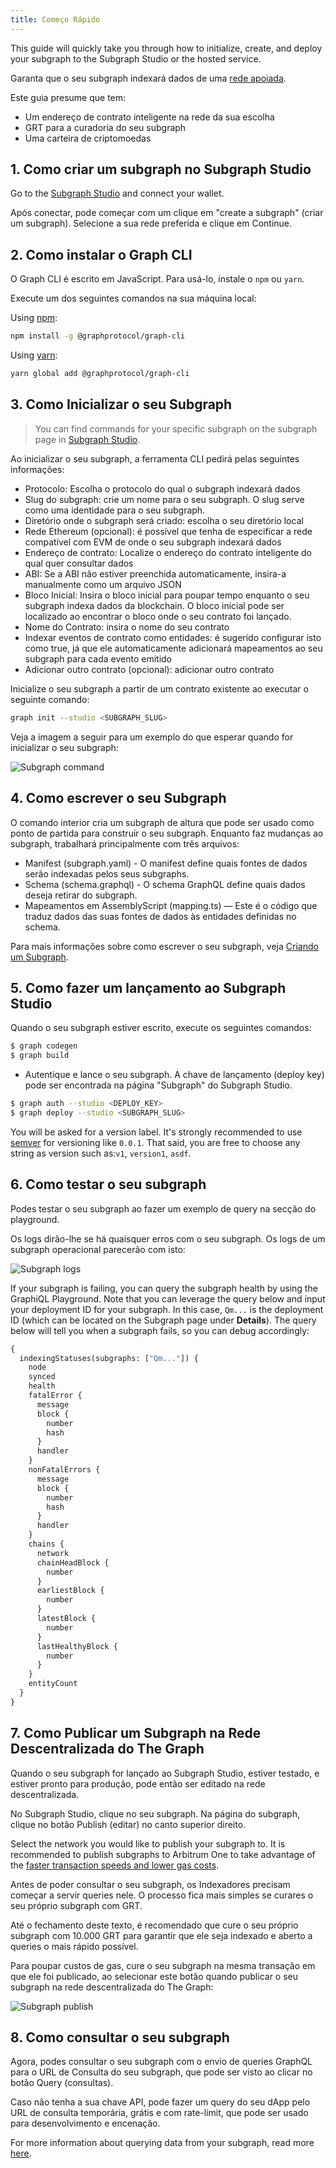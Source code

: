 ```yaml
---
title: Começo Rápido
---
```


This guide will quickly take you through how to initialize, create, and deploy your subgraph to the Subgraph Studio or the hosted service.

Garanta que o seu subgraph indexará dados de uma [rede apoiada](/developing/supported-networks).

Este guia presume que tem:

-   Um endereço de contrato inteligente na rede da sua escolha
-   GRT para a curadoria do seu subgraph
-   Uma carteira de criptomoedas

## 1.  Como criar um subgraph no Subgraph Studio

Go to the [Subgraph Studio](https://thegraph.com/studio/) and connect your wallet.

Após conectar, pode começar com um clique em "create a subgraph" (criar um subgraph). Selecione a sua rede preferida e clique em Continue.

## 2.  Como instalar o Graph CLI

O Graph CLI é escrito em JavaScript. Para usá-lo, instale o `npm` ou `yarn`.

Execute um dos seguintes comandos na sua máquina local:

Using [npm](https://www.npmjs.com/):

```sh
npm install -g @graphprotocol/graph-cli
```

Using [yarn](https://yarnpkg.com/):

```sh
yarn global add @graphprotocol/graph-cli
```

## 3.  Como Inicializar o seu Subgraph

> You can find commands for your specific subgraph on the subgraph page in [Subgraph Studio](https://thegraph.com/studio/).

Ao inicializar o seu subgraph, a ferramenta CLI pedirá pelas seguintes informações:

-   Protocolo: Escolha o protocolo do qual o subgraph indexará dados
-   Slug do subgraph: crie um nome para o seu subgraph. O slug serve como uma identidade para o seu subgraph.
-   Diretório onde o subgraph será criado: escolha o seu diretório local
-   Rede Ethereum (opcional): é possível que tenha de especificar a rede compatível com EVM de onde o seu subgraph indexará dados
-   Endereço de contrato: Localize o endereço do contrato inteligente do qual quer consultar dados
-   ABI: Se a ABI não estiver preenchida automaticamente, insira-a manualmente como um arquivo JSON
-   Bloco Inicial: Insira o bloco inicial para poupar tempo enquanto o seu subgraph indexa dados da blockchain. O bloco inicial pode ser localizado ao encontrar o bloco onde o seu contrato foi lançado.
-   Nome do Contrato: insira o nome do seu contrato
-   Indexar eventos de contrato como entidades: é sugerido configurar isto como true, já que ele automaticamente adicionará mapeamentos ao seu subgraph para cada evento emitido
-   Adicionar outro contrato (opcional): adicionar outro contrato

Inicialize o seu subgraph a partir de um contrato existente ao executar o seguinte comando:

```sh
graph init --studio <SUBGRAPH_SLUG>
```

Veja a imagem a seguir para um exemplo do que esperar quando for inicializar o seu subgraph:

![Subgraph command](/img/subgraph-init-example.png)

## 4.  Como escrever o seu Subgraph

O comando interior cria um subgraph de altura que pode ser usado como ponto de partida para construir o seu subgraph. Enquanto faz mudanças ao subgraph, trabalhará principalmente com três arquivos:

-   Manifest (subgraph.yaml) - O manifest define quais fontes de dados serão indexadas pelos seus subgraphs.
-   Schema (schema.graphql) - O schema GraphQL define quais dados deseja retirar do subgraph.
-   Mapeamentos em AssemblyScript (mapping.ts) — Este é o código que traduz dados das suas fontes de dados às entidades definidas no schema.

Para mais informações sobre como escrever o seu subgraph, veja [Criando um Subgraph](/desenvolvimento/criando-um-subgraph).

## 5.  Como fazer um lançamento ao Subgraph Studio

Quando o seu subgraph estiver escrito, execute os seguintes comandos:

```sh
$ graph codegen
$ graph build
```

-   Autentique e lance o seu subgraph. A chave de lançamento (deploy key) pode ser encontrada na página "Subgraph" do Subgraph Studio.

```sh
$ graph auth --studio <DEPLOY_KEY>
$ graph deploy --studio <SUBGRAPH_SLUG>
```

You will be asked for a version label. It's strongly recommended to use [semver](https://semver.org/) for versioning like `0.0.1`. That said, you are free to choose any string as version such as:`v1`, `version1`, `asdf`.

## 6.  Como testar o seu subgraph

Podes testar o seu subgraph ao fazer um exemplo de query na secção do playground.

Os logs dirão-lhe se há quaisquer erros com o seu subgraph. Os logs de um subgraph operacional parecerão com isto:

![Subgraph logs](/img/subgraph-logs-image.png)

If your subgraph is failing, you can query the subgraph health by using the GraphiQL Playground. Note that you can leverage the query below and input your deployment ID for your subgraph. In this case, `Qm...` is the deployment ID (which can be located on the Subgraph page under **Details**). The query below will tell you when a subgraph fails, so you can debug accordingly:

```graphql
{
  indexingStatuses(subgraphs: ["Qm..."]) {
    node
    synced
    health
    fatalError {
      message
      block {
        number
        hash
      }
      handler
    }
    nonFatalErrors {
      message
      block {
        number
        hash
      }
      handler
    }
    chains {
      network
      chainHeadBlock {
        number
      }
      earliestBlock {
        number
      }
      latestBlock {
        number
      }
      lastHealthyBlock {
        number
      }
    }
    entityCount
  }
}
```

## 7.  Como Publicar um Subgraph na Rede Descentralizada do The Graph

Quando o seu subgraph for lançado ao Subgraph Studio, estiver testado, e estiver pronto para produção, pode então ser editado na rede descentralizada.

No Subgraph Studio, clique no seu subgraph. Na página do subgraph, clique no botão Publish (editar) no canto superior direito.

Select the network you would like to publish your subgraph to. It is recommended to publish subgraphs to Arbitrum One to take advantage of the [faster transaction speeds and lower gas costs](/arbitrum/arbitrum-faq).

Antes de poder consultar o seu subgraph, os Indexadores precisam começar a servir queries nele. O processo fica mais simples se curares o seu próprio subgraph com GRT.

Até o fechamento deste texto, é recomendado que cure o seu próprio subgraph com 10.000 GRT para garantir que ele seja indexado e aberto a queries o mais rápido possível.

Para poupar custos de gas, cure o seu subgraph na mesma transação em que ele foi publicado, ao selecionar este botão quando publicar o seu subgraph na rede descentralizada do The Graph:

![Subgraph publish](/img/publish-and-signal-tx.png)

## 8.  Como consultar o seu subgraph

Agora, podes consultar o seu subgraph com o envio de queries GraphQL para o URL de Consulta do seu subgraph, que pode ser visto ao clicar no botão Query (consultas).

Caso não tenha a sua chave API, pode fazer um query do seu dApp pelo URL de consulta temporária, grátis e com rate-limit, que pode ser usado para desenvolvimento e encenação.

For more information about querying data from your subgraph, read more [here](/querying/querying-the-graph/).
